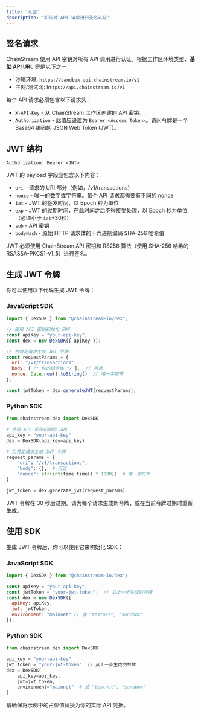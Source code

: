 ```yaml
---
title: '认证'
description: '如何对 API 请求进行签名认证'
---
```


## 签名请求

ChainStream 使用 API 密钥对所有 API 调用进行认证。根据工作区环境类型，**基础 API URL** 将是以下之一：

* 沙箱环境: `https://sandbox-api.chainstream.io/v1`
* 主网/测试网: `https://api.chainstream.io/v1`

每个 API 请求必须包含以下请求头：

* `X-API-Key` - 从 ChainStream 工作区创建的 API 密钥。
* `Authorization` - 此值应设置为 `Bearer <Access Token>`。访问令牌是一个 Base64 编码的 JSON Web Token (JWT)。

## JWT 结构

`Authorization: Bearer <JWT>`

JWT 的 payload 字段应包含以下内容：

* `uri` - 请求的 URI 部分（例如，/v1/transactions）
* `nonce` - 唯一的数字或字符串。每个 API 请求都需要有不同的 nonce
* `iat` - JWT 的签发时间，以 Epoch 秒为单位
* `exp` - JWT 的过期时间，在此时间之后不得接受处理，以 Epoch 秒为单位（必须小于 `iat`+30秒）
* `sub` - API 密钥
* `bodyHash` - 原始 HTTP 请求体的十六进制编码 SHA-256 哈希值

JWT 必须使用 ChainStream API 密钥和 RS256 算法（使用 SHA-256 哈希的 RSASSA-PKCS1-v1_5）进行签名。

## 生成 JWT 令牌

你可以使用以下代码生成 JWT 令牌：

### JavaScript SDK

```javascript
import { DexSDK } from "@chainstream-io/dex";

// 使用 API 密钥初始化 SDK
const apiKey = "your-api-key";
const dex = new DexSDK({ apiKey });

// 为特定请求生成 JWT 令牌
const requestParams = {
  uri: "/v1/transactions",
  body: { /* 你的请求体 */ },  // 可选
  nonce: Date.now().toString()  // 唯一字符串
};

const jwtToken = dex.generateJWT(requestParams);
```

### Python SDK

```python
from chainstream.dex import DexSDK

# 使用 API 密钥初始化 SDK
api_key = "your-api-key"
dex = DexSDK(api_key=api_key)

# 为特定请求生成 JWT 令牌
request_params = {
    "uri": "/v1/transactions",
    "body": {},  # 可选
    "nonce": str(int(time.time() * 1000))  # 唯一字符串
}

jwt_token = dex.generate_jwt(request_params)
```

<Note>
JWT 令牌在 30 秒后过期。请为每个请求生成新令牌，或在当前令牌过期时重新生成。
</Note>

## 使用 SDK

生成 JWT 令牌后，你可以使用它来初始化 SDK：

### JavaScript SDK

```javascript
import { DexSDK } from "@chainstream-io/dex";

const apiKey = "your-api-key";
const jwtToken = "your-jwt-token";  // 从上一步生成的令牌
const dex = new DexSDK({ 
  apiKey: apiKey,
  jwt: jwtToken,
  environment: "mainnet" // 或 "testnet", "sandbox"
});
```

### Python SDK

```python
from chainstream.dex import DexSDK

api_key = "your-api-key"
jwt_token = "your-jwt-token"  // 从上一步生成的令牌
dex = DexSDK(
    api_key=api_key,
    jwt=jwt_token,
    environment="mainnet"  # 或 "testnet", "sandbox"
)
```

<Note>
请确保将示例中的占位值替换为你的实际 API 凭据。
</Note> 